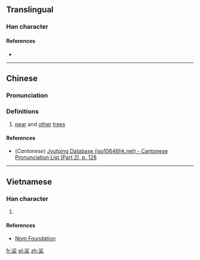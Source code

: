 ==Translingual==

===Han character===
{{Han char|rn=75|rad=木|as=07|sn=11|four=|canj=EHD|ids=⿱沙木}}

====References====
* {{Han ref|kx=0526.230|dkj=14798|dj=0915.160|hdz=21220.040|uh=686C|ud=26732}}

----

==Chinese==
{{zh-forms}}

===Pronunciation===
{{zh-pron
|m=shā
|c=saa1
|mc=y
|oc=y
|ma=
|cat=n
}}

===Definitions===
# [[pear]] and [[other]] [[tree]]s

====References====
*(''Cantonese'') [http://www.iso10646hk.net/jp/document/download.jsp Jyutping Database (iso10646hk.net) - Cantonese Pronunciation List (Part 2), p. 128]

----

==Vietnamese==

===Han character===
{{vi-readings|rs=木07| hanviet = sa}}

# {{defn|lang=vi|sort=木07}}

====References====
*[http://nomfoundation.org/common/nom_details.php?codepoint=686c Nom Foundation]

[[fr:桬]]
[[pl:桬]]
[[zh:桬]]